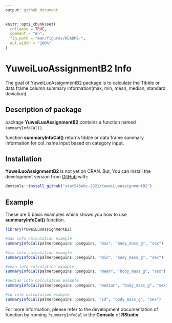 ```yaml
---
output: github_document
---
```


<!-- README.md is generated from README.Rmd. Please edit that file -->

```r
knitr::opts_chunk$set(
  collapse = TRUE,
  comment = "#>",
  fig.path = "man/figures/README-",
  out.width = "100%"
)
```

# YuweiLuoAssignmentB2 Info

<!-- badges: start -->
<!-- badges: end -->

The goal of YuweiLuoAssignmentB2 package is to calculate the Tibble or data frame column summary information(max, min, mean, median, standard deviation).

## Description of package

package **YuweiLuoAssignmentB2** contains a function named `summaryInfoCal()`.

function **summaryInfoCal()** returns tibble or data frame summary information for col_name input based on category input.


## Installation

**YuweiLuoAssignmentB2** is not yet on CRAN. But, You can install the development version from [GitHub](https://github.com/) with:

``` r
devtools::install_github("stat545ubc-2021/YuweiLuoAssignmentB2")
```

## Example

These are 5 basic examples which shows you how to use **summaryInfoCal()** function. 


```r
library(YuweiLuoAssignmentB2)

#max info calculation example
summaryInfoCal(palmerpenguins::penguins, "max", "body_mass_g", "sex")

#min info calculation example
summaryInfoCal(palmerpenguins::penguins, "min", "body_mass_g", "sex")

#mean info calculation example
summaryInfoCal(palmerpenguins::penguins, "mean", "body_mass_g", "sex")

#median info calculation example
summaryInfoCal(palmerpenguins::penguins, "median", "body_mass_g", "sex")

#sd info calculation example
summaryInfoCal(palmerpenguins::penguins, "sd", "body_mass_g", "sex")


```

For more information, please refer to the development documentation of function by running ```?summaryInfoCal``` in the **Console** of **RStudio**.
